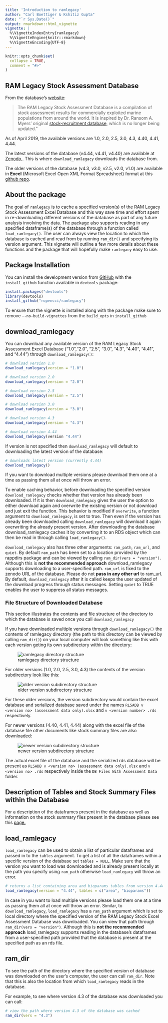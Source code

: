 ```yaml
---
title: 'Introduction to ramlegacy'
author: "Carl Boettiger & Kshitiz Gupta" 
date: "`r Sys.Date()`"
output: rmarkdown::html_vignette
vignette: |
  %\VignetteIndexEntry{ramlegacy}
  %\VignetteEngine{knitr::rmarkdown}
  %\VignetteEncoding{UTF-8}
---
```


```r
knitr::opts_chunk$set(
  collapse = TRUE,
  comment = "#>"
)
```

## RAM Legacy Stock Assessment Database
From the database's [website](www.ramlegacy.org):

> The RAM Legacy Stock Assessment Database is a compilation of stock assessment results for commercially exploited marine populations from around the world. It is inspired by Dr. Ransom A. Myers' original [stock-recruitment database](http://wayback.archive-it.org/org-990/20170328023224/http://www.mscs.dal.ca/~myers/welcome.html), which is no longer being updated."

As of April 2019, the available versions are 1.0, 2.0, 2.5, 3.0, 4.3, 4.40, 4.41, 4.44.

The latest versions of the database (v4.44, v4.41, v4.40) are available at [Zenodo.](https://zenodo.org/communities/rlsadb/). This is where `download_ramlegacy` downloads the database from.

The older versions of the database (v4.3, v3.0, v2.5, v2.0, v1.0) are available in **Excel** (Microsoft Excel Open XML Format Spreadsheet) format at this [github repo](https://github.com/kshtzgupta1/ramlegacy-assets).

## About the package
The goal of `ramlegacy` is to cache a specified version(s) of the RAM Legacy Stock Assessment Excel Database and this way save time and effort spent in re-downloading different versions of the database as part of any future analysis involving the data. The package also supports reading in any specified dataframe(s) of the database through a function called `load_ramlegacy()`. The user can always view the location to which the database is cached and read from by running `ram_dir()` and specifying its version argument. This vignette will outline a few more details about these functions and the package that will hopefully make `ramlegacy` easy to use.

## Package Installation
You can install the development version from [GitHub](https://github.com/ropensci/ramlegacy) with the `install_github` function available in `devtools` package:

```r
install.packages("devtools")
library(devtools)
install_github("ropensci/ramlegacy")
```

To ensure that the vignette is installed along with the package make sure to remove `--no-build-vignettes` from the `build_opts` in `install_github`

## download_ramlegacy
You can download any available version of the RAM Legacy Stock Assessment Excel Database ("1.0","2.0", "2.5", "3.0", "4.3", "4.40", "4.41", and "4.44") through `download_ramlegacy()`:

```r
# download version 1.0
download_ramlegacy(version = "1.0")

# download version 2.0
download_ramlegacy(version = "2.0")

# download version 2.5
download_ramlegacy(version = "2.5")

# download version 3.0
download_ramlegacy(version = "3.0")

# download version 4.3
download_ramlegacy(version = "4.3")

# download version 4.44
download_ramlegacy(version "4.44")
```

If version is not specified then `download_ramlegacy` will default to downloading the
latest version of the database:

```r
# downloads latest version (currently 4.44)
download_ramlegacy()
```
If you want to download multiple versions please download them one at a time as passing them all at once will throw an error.

To enable caching behavior, before downloading the specified version `download_ramlegacy` checks whether that version has already been downloaded. If it is then `download_ramlegacy` gives the user the option to either download again and overwrite the existing version or not download and just exit the function. This behavior is modified if `overwrite`, a function argument to `download_ramlegacy`, is set to true. Then even if the version has already been downloaded calling `download_ramlegacy` will download it again overwriting the already present version. After downloading the database download_ramlegacy caches it by converting it to an RDS object which can then be read in through calling `load_ramlegacy()`. 

`download_ramlegacy` also has three other arguments: `ram_path`, `ram_url`, and `quiet`. By default `ram_path` has been set to a location provided by the rappdirs package and can be viewed by calling `ram_dir(vers = "version")`. Although this is **not the recommended approach** download_ramlegacy supports downloading to a user-specified path. `ram_url` is fixed to the zenodo URL of the database. Please do not **pass in any other url** to ram_url. By default, `download_ramlegacy` after it is called keeps the user updated of the download progress through status messages. Setting `quiet` to TRUE enables the user to suppress all status messages.

### File Structure of Downloaded Database
This section illustrates the contents and file structure of the directory to which the database is saved once you call `download_ramlegacy`

If you have downloaded multiple versions through `download_ramlegacy()` the contents of ramlegacy directory (the path to this directory can be viewed by calling `ram_dir()`) on your local computer will look something like this with each version geting its own subdirectory within the directory:


![ramlegacy directory structure](subdir.png)


For older versions (1.0, 2.0, 2.5, 3.0, 4.3) the contents of the version subdirectory look like this:


![older version subdirectory structure](v4.3.png)


For these older versions, the version subdirectory would contain the excel database and serialized database saved under the names `RLSADB v <version no> (assessment data only).xlsx` and `v <version number> .rds` respectively.

For newer versions (4.40, 4.41, 4.44) along with the excel file of the database file other documents like stock summary files are also downloaded:

![newer version subdirectory structure](v4.44.png)


The actual excel file of the database and the serialized rds database will be present as `RLSADB v <version no> (assessment data only).xlsx` and `v <version no> .rds` respectively inside the `DB Files With Assessment Data` folder.

## Description of Tables and Stock Summary Files within the Database
For a description of the dataframes present in the database as well as information on the stock summary files 
present in the database please see this [page.](tables_description.html)

## load_ramlegacy
`load_ramlegacy` can be used to obtain a list of particular dataframes and passed in to the `tables` argument. To get a list of all the dataframes within a specific version of the database set `tables = NULL`. Make sure that the version you want to load was downloaded and is already present locally at the path you specify using `ram_path` otherwise `load_ramlegacy` will throw an error. 

```r
# returns a list containing area and bioparams tables from version 4.44 database
load_ramlegacy(version = "4.44", tables = c("area", "bioparams"))
```

In case in you want to load multiple versions please load them one at a time as passing them all at once will throw an error. Similar, to `download_ramlegacy`, `load_ramlegacy` has a `ram_path` argument which is set to local directory where the specified version of the RAM Legacy Stock Excel Assessment Database was downloaded. You can view that path through `ram_dir(vers = "version")`. Although this is **not the recommended approach** load_ramlegacy supports reading in the database's dataframes from a user-specified path provided that the database is present at the specified path as an rds file.
  
## ram_dir
To see the path of the directory where the specified version of database was downloaded on the user's computer, the user can call `ram_dir`. Note that this is also the location from which `load_ramlegacy` reads in the database. 

For example, to see where version 4.3 of the database was downloaded you can call:

```r
# view the path where version 4.3 of the database was cached
ram_dir(vers = "4.3")
```
